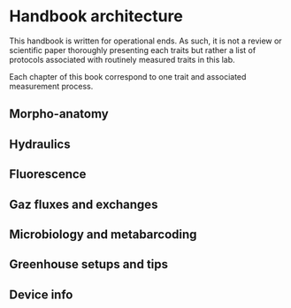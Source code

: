 # Handbook architecture

This handbook is written for operational ends. As such, it is not a review or scientific paper thoroughly presenting each traits but rather a list of protocols associated with routinely measured traits in this lab.

Each chapter of this book correspond to one trait and associated measurement process.


## Morpho-anatomy

## Hydraulics

## Fluorescence
 
## Gaz fluxes and exchanges
 
## Microbiology and metabarcoding

## Greenhouse setups and tips

## Device info
